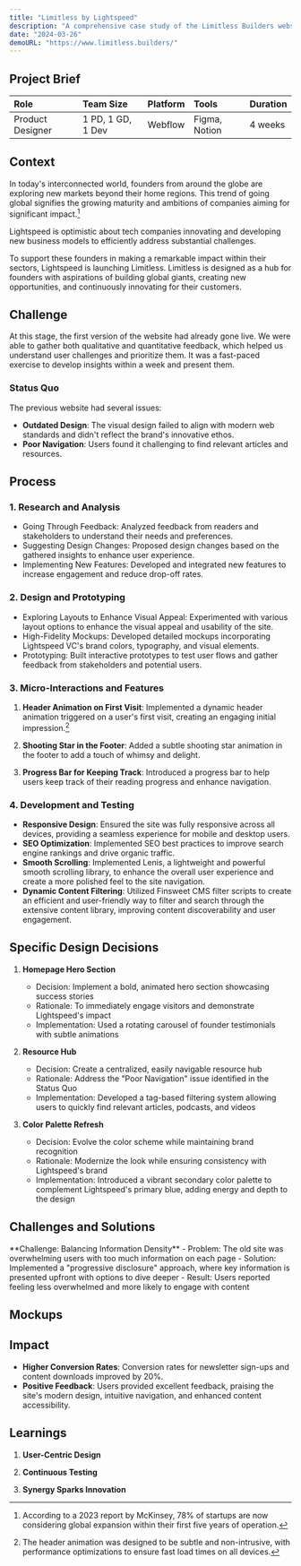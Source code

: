 ```yaml
---
title: "Limitless by Lightspeed"
description: "A comprehensive case study of the Limitless Builders website redesign project"
date: "2024-03-26"
demoURL: "https://www.limitless.builders/"
---
```



<ImageComponent
  src="https://images.prismic.io/designhawk/ZoZMmh5LeNNTwx2o_L1.png?auto=format,compress"
/>

## Project Brief

| Role | Team Size | Platform | Tools | Duration |
|:-----|:----------|:---------|:------|:---------|
| Product Designer | 1 PD, 1 GD, 1 Dev | Webflow | Figma, Notion | 4 weeks |

## Context

In today's interconnected world, founders from around the globe are exploring new markets beyond their home regions. This trend of going global signifies the growing maturity and ambitions of companies aiming for significant impact.[^1]

<Callout type="info">
Lightspeed is optimistic about tech companies innovating and developing new business models to efficiently address substantial challenges.
</Callout>

To support these founders in making a remarkable impact within their sectors, Lightspeed is launching Limitless. Limitless is designed as a hub for founders with aspirations of building global giants, creating new opportunities, and continuously innovating for their customers.

<ImageComponent
  src="https://lsvp.com/wp-content/uploads/2023/07/lightspeedlaunch.png"
  caption="Lightspeed's global reach and impact"
/>

## Challenge

At this stage, the first version of the website had already gone live. We were able to gather both qualitative and quantitative feedback, which helped us understand user challenges and prioritize them. It was a fast-paced exercise to develop insights within a week and present them.

### Status Quo

The previous website had several issues:

- **Outdated Design**: The visual design failed to align with modern web standards and didn't reflect the brand's innovative ethos.
- **Poor Navigation**: Users found it challenging to find relevant articles and resources.

<ImageComponent
  src="https://images.prismic.io/designhawk/Zqcyyx5LeNNTxjQ9_Screenshot2023-12-19at2.151.png?auto=format,compress"
  caption="All Authors Page"
/>

<ImageComponent
  src="https://images.prismic.io/designhawk/Zqcyxh5LeNNTxjQ4_3.png?auto=format,compress"
  caption="Individual Authors Page"
/>

<ImageComponent
  src="https://images.prismic.io/designhawk/Zqcyxx5LeNNTxjQ5_image77.png?auto=format,compress"
  caption="Individual Blog Page Content"
/>

## Process

### 1. Research and Analysis

- Going Through Feedback: Analyzed feedback from readers and stakeholders to understand their needs and preferences.
- Suggesting Design Changes: Proposed design changes based on the gathered insights to enhance user experience.
- Implementing New Features: Developed and integrated new features to increase engagement and reduce drop-off rates.

<ImageComponent
  src="https://images.prismic.io/designhawk/ZoZmVh5LeNNTwyMA_L6.PNG?auto=format,compress"
  caption="Presentation for the Client and notes on feedback we received"
/>

### 2. Design and Prototyping

- Exploring Layouts to Enhance Visual Appeal: Experimented with various layout options to enhance the visual appeal and usability of the site.
- High-Fidelity Mockups: Developed detailed mockups incorporating Lightspeed VC's brand colors, typography, and visual elements.
- Prototyping: Built interactive prototypes to test user flows and gather feedback from stakeholders and potential users.

<ImageComponent
  src="https://images.prismic.io/designhawk/ZoZmVR5LeNNTwyL__L5.png?auto=format,compress"
  caption="High-fidelity mockups showcasing the new design direction"
/>

### 3. Micro-Interactions and Features

1. **Header Animation on First Visit**: 
   Implemented a dynamic header animation triggered on a user's first visit, creating an engaging initial impression.[^2]

   <VideoPlayer src="https://designhawk.cdn.prismic.io/designhawk/ZoehqR5LeNNTwz0Z_2024-07-0512-58-25.mp4" />

2. **Shooting Star in the Footer**: 
   Added a subtle shooting star animation in the footer to add a touch of whimsy and delight.

   <VideoPlayer src="https://designhawk.cdn.prismic.io/designhawk/Zoehpx5LeNNTwz0Y_2024-07-0512-58-42.mp4" />

3. **Progress Bar for Keeping Track**: 
   Introduced a progress bar to help users keep track of their reading progress and enhance navigation.

   <VideoPlayer src="https://designhawk.cdn.prismic.io/designhawk/ZoehpR5LeNNTwz0X_2024-07-0512-58-59.mp4" />

### 4. Development and Testing

- **Responsive Design**: Ensured the site was fully responsive across all devices, providing a seamless experience for mobile and desktop users.
- **SEO Optimization**: Implemented SEO best practices to improve search engine rankings and drive organic traffic.
- **Smooth Scrolling**: Implemented Lenis, a lightweight and powerful smooth scrolling library, to enhance the overall user experience and create a more polished feel to the site navigation.
- **Dynamic Content Filtering**: Utilized Finsweet CMS filter scripts to create an efficient and user-friendly way to filter and search through the extensive content library, improving content discoverability and user engagement.

<ImageComponent
  src="https://images.prismic.io/designhawk/ZqcyyB5LeNNTxjQ6_image.png?auto=format,compress"
  caption="Lighthouse Report"
/>

## Specific Design Decisions

1. **Homepage Hero Section**
   - Decision: Implement a bold, animated hero section showcasing success stories
   - Rationale: To immediately engage visitors and demonstrate Lightspeed's impact
   - Implementation: Used a rotating carousel of founder testimonials with subtle animations

2. **Resource Hub**
   - Decision: Create a centralized, easily navigable resource hub
   - Rationale: Address the "Poor Navigation" issue identified in the Status Quo
   - Implementation: Developed a tag-based filtering system allowing users to quickly find relevant articles, podcasts, and videos

3. **Color Palette Refresh**
   - Decision: Evolve the color scheme while maintaining brand recognition
   - Rationale: Modernize the look while ensuring consistency with Lightspeed's brand
   - Implementation: Introduced a vibrant secondary color palette to complement Lightspeed's primary blue, adding energy and depth to the design

<ImageComponent
  src="https://images.prismic.io/designhawk/ZqcyyR5LeNNTxjQ7_image-1.png?auto=format,compress"
  caption="Color Palette"
/>

## Challenges and Solutions

<Callout type="warning">
**Challenge: Balancing Information Density**
   - Problem: The old site was overwhelming users with too much information on each page
   - Solution: Implemented a "progressive disclosure" approach, where key information is presented upfront with options to dive deeper
   - Result: Users reported feeling less overwhelmed and more likely to engage with content
</Callout>

## Mockups

<ImageComponent
  src="https://images.prismic.io/designhawk/Zqcyzh5LeNNTxjRC_Slide16_9-8.png?auto=format,compress"
/>

<ImageComponent
  src="https://images.prismic.io/designhawk/ZqcyzB5LeNNTxjQ-_Slide16_9-6.png?auto=format,compress"
/>

<ImageComponent
  src="https://images.prismic.io/designhawk/ZqcyzR5LeNNTxjQ__Slide16_9-7.png?auto=format,compress"
/>

## Impact

- **Higher Conversion Rates**: Conversion rates for newsletter sign-ups and content downloads improved by 20%.
- **Positive Feedback**: Users provided excellent feedback, praising the site's modern design, intuitive navigation, and enhanced content accessibility.

## Learnings

1. **User-Centric Design**

<ImageComponent
  src="https://images.prismic.io/designhawk/Zqcy0R5LeNNTxjRF_supermeme_20h42_501.png?auto=format,compress"
  caption="Prioritizing user needs and feedback is crucial for a successful redesign, leading to higher engagement and satisfaction"
/>

2. **Continuous Testing**

<ImageComponent
  src="https://images.prismic.io/designhawk/Zqcy0B5LeNNTxjRE_supermeme_20h38_50.png?auto=format,compress"
  caption="Regularly testing and iterating significantly enhanced the final product, ensuring it met user expectations."
/>

3. **Synergy Sparks Innovation**

<ImageComponent
  src="https://images.prismic.io/designhawk/Zqcyzx5LeNNTxjRD_supermeme_20h34_261-1.png?auto=format,compress"
  caption="Seamless teamwork and open dialogue proved pivotal in navigating challenges, yielding a cohesive and impactful redesign."
/>

[^1]: According to a 2023 report by McKinsey, 78% of startups are now considering global expansion within their first five years of operation.
[^2]: The header animation was designed to be subtle and non-intrusive, with performance optimizations to ensure fast load times on all devices.
[^3]: Our team used agile methodologies, with daily stand-ups and weekly sprints, to ensure efficient collaboration and rapid iteration throughout the project.